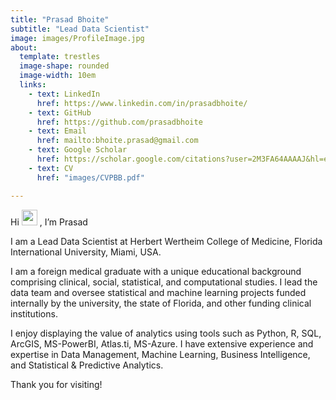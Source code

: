 ```yaml
---
title: "Prasad Bhoite"
subtitle: "Lead Data Scientist"
image: images/ProfileImage.jpg
about: 
  template: trestles
  image-shape: rounded
  image-width: 10em
  links:
    - text: LinkedIn
      href: https://www.linkedin.com/in/prasadbhoite/
    - text: GitHub
      href: https://github.com/prasadbhoite
    - text: Email
      href: mailto:bhoite.prasad@gmail.com
    - text: Google Scholar
      href: https://scholar.google.com/citations?user=2M3FA64AAAAJ&hl=en
    - text: CV
      href: "images/CVPBB.pdf"

---
```


Hi <img src="https://media.giphy.com/media/hvRJCLFzcasrR4ia7z/giphy.gif" width="25"> , I'm Prasad

I am a Lead Data Scientist at Herbert Wertheim College of Medicine, Florida International University, Miami, USA.

I am a foreign medical graduate with a unique educational background comprising clinical, social, statistical, and computational studies. I lead the data team and oversee statistical and machine learning projects funded internally by the university, the state of Florida, and other funding clinical institutions.

I enjoy displaying the value of analytics using tools such as Python, R, SQL, ArcGIS, MS-PowerBI, Atlas.ti, MS-Azure. I have extensive experience and expertise in Data Management, Machine Learning, Business Intelligence, and Statistical & Predictive Analytics.

Thank you for visiting!
